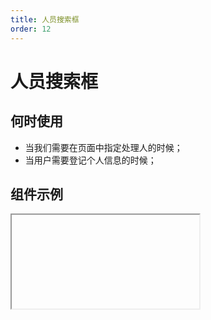 ```yaml
---
title: 人员搜索框
order: 12
---
```


# 人员搜索框

## 何时使用
- 当我们需要在页面中指定处理人的时候；
- 当用户需要登记个人信息的时候；

## 组件示例

<Iframe url="https://www.aliwork.com/developer/employee-field-v2?isRenderNav=false" />

## 组件属性

| 参数名 | 说明 | 必填 | 类型 | 默认值 | 备注 |
| :--- | :--- | :--- | :--- | :--- | :--- |
| behavior | 表单状态 | 否 | String | "NORMAL" |      |
| emplIdInLabel | 是否强制在 label 中显示工号 | 否 | Boolean | false |      |
| defaultValue | 初始值 | 否 | Employee/Employee[] | - | |
| value | 当前值 | 否 | Employee/Employee[] | - | |
| fetchDataOnMount | 是否在挂载后立即获取数据 | 否 | Boolean | false | |
| hiddenSelected | 选择后是否立即隐藏菜单 | 否 | Boolean | true | |
| multiple | 是否是多选模式 | 否 | Boolean | true | |
| onChange | 值发生改变时的回调<br/>**签名**<br/>:Function(item: Employee|Employee[]) => void<br/>**参数**:<br/>_item_: {Employee} 根据单项或多选状态返回单个对象或数组，结构为接口返回的格式 | 否 | Function | - | |
| onSearch | 搜索时的回调<br/>**签名**:<br/>Function(value: String) => void<br/>**参数**:<br/>_value_: {String} 用户输入的关键词 | 否 | Function | - | 如提供则需自行处理搜索过滤和数据源变化（重新通过 props 传入组件） |
| orderNum | 选人或选岗模式 | 否 | String | "0" | 为 0 时为选人模式（仅展示主岗信息），非 0 为选岗模式（透出多个兼岗信息） |
| popupClassName | 弹层的 className | 否 | String | "" | |
| renderOption | 自定义渲染下拉选项<br/>**签名**:<br/>Function(item: Employee) => ReactNode<br/>**参数**:<br/>_item_: {Employee} 当前员工信息项<br/>**返回值**:<br/>{ReactNode} 渲染后的节点 | 否 | Function| - | |
| renderSelection | 自定义渲染选择结果<br/>**签名**:<br/>Function(item: Employee) => String<br/>**参数**:<br/>_item_: {Employee} 选中的员工信息项<br/>**返回值**:<br/>{String} 要在结果中展示的 label | 否 | Function | - | |
| searchDelay | 搜索延迟 | 否 | Number | 300 | 单位为毫秒 |
| showSub | 是否显示直接下属选项 | 否 | Boolean | true | 仅在多选时有效 |
| showAllSub | 是否显示全员选项 | 否 | Boolean | true | 仅在多选时有效 |
| showAvater | 是否显示人员头像 | 否 | Boolean | true | |
| showDeptDesc | 是否显示部门信息 |  否 | Boolean | true | |
| showEmplId | 是否显示工号 | 否 | Boolean | true | |
| showJobDesc | 是否显示职位信息 | 否 | Boolean | true | |
| showSearch | 展开后是否能搜索 | 否 | Boolean | true | |
| dataSource | 传入的数据源 | 否 | Employee[] | - | |
